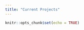 ---
title: "Current Projects"
---
```{r setup, include=FALSE}
knitr::opts_chunk$set(echo = TRUE)
```